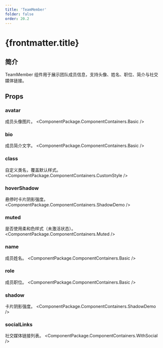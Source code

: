 ```yaml
---
title: 'TeamMember'
folder: false
order: 20.2
---
```



# {frontmatter.title}

## 简介

TeamMember 组件用于展示团队成员信息，支持头像、姓名、职位、简介与社交媒体链接。

## Props

### avatar
成员头像图片。
<ComponentPackage.ComponentContainers.Basic />

### bio
成员简介文字。
<ComponentPackage.ComponentContainers.Basic />

### class
自定义类名，覆盖默认样式。
<ComponentPackage.ComponentContainers.CustomStyle />

### hoverShadow
悬停时卡片阴影强度。
<ComponentPackage.ComponentContainers.ShadowDemo />

### muted
是否使用柔和色样式（未激活状态）。
<ComponentPackage.ComponentContainers.Muted />

### name
成员姓名。
<ComponentPackage.ComponentContainers.Basic />

### role
成员职位。
<ComponentPackage.ComponentContainers.Basic />

### shadow
卡片阴影强度。
<ComponentPackage.ComponentContainers.ShadowDemo />

### socialLinks
社交媒体链接列表。
<ComponentPackage.ComponentContainers.WithSocial />
